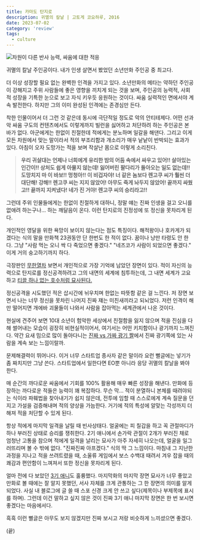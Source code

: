 ```yaml
---
title: 카마도 탄지로
description: 귀멸의 칼날 | 고토게 코요하루, 2016
date: 2023-07-02
category: 'review'
tags:
  - culture
---
```


![차원이 다른 반사 능력, 싸움에 대한 적응](https://pbs.twimg.com/media/Eu1pJkEVgAA3UPI?format=jpg&name=small)

귀멸의 칼날 주인공이다. 내가 인생 살면서 봤었던 소년만화 주인공 중 최고다.

더 이상 성장할 필요 없는 완벽한 인격을 가지고 있다. 소년만화의 메타는 약하던 주인공이 강해지고 주위 사람들에 좋은 영향을 끼치게 되는 것을 보며, 주인공의 능력적, 사회적 성장을 기특한 눈으로 보고 자식 키우듯 응원하는 것이다.
싸움 실력적인 면에서야 계속 발전한다. 하지만 그의 이미 완성된 인격에는 존경심만 든다.

착한 인물이어서 더 그런 것 같은데 동시에 극단적일 정도로 악의 안티테제다. 어떤 선과악 싸움 구도의 컨텐츠에서도 이렇게까지 빌런을 싫어하고 처단하려 하는 주인공은 본 바가 없다.
아군에게는 한없이 친절한데 적에게는 분노하며 일갈을 해댄다. 그리고 이게 모든 차원에서 맞는 말이라서 적의 부조리함과 개소리가 매우 낱낱이 반박되는 효과가 있다. 아침이 오자 도망가는 적을 보며 작살난 몸으로 이렇게 소리친다.

> **우리 귀살대는 언제나 너희에게 유리한 밤의 어둠 속에서 싸우고 있어!! 살아있는 인간이!! 상처도 쉽게 아물지 않는데! 잃어버린 팔다리가 돌아오는 일도 없는데!! 도망치지 마 이 바보!! 멍청아!! 이 비겁자야! 너 같은 놈보다 렌고쿠 씨가 훨씬 더 대단해! 강해!! 렌고쿠 씨는 지지 않았어! 아무도 죽게 놔두지 않았어! 끝까지 싸웠고!! 끝까지 지켜냈다! 네가 진 거야! 렌고쿠 씨의 승리라고!!**

그런데 주위 인물들에게는 한없이 친절하게 대하니, 정말 얘는 진짜 인생을 걸고 오니를 없애려 하는구나... 하는 깨달음이 온다. 이런 탄지로의 진정성에 또 정신을 못차리게 된다.

개인적인 영달을 위한 욕망이 보이지 않는다는 점도 특징이다. 해적왕이나 호카게가 되겠다는 식의 말을 만화책 23권동안 단 한번도 한 적이 없다. 꿈이나 낭만 타령도 안 한다.
그냥 "사람 먹는 오니 싹 다 죽었으면 좋겠다." "네즈코가 사람이 되었으면 좋겠다." 이게 거의 숭고하기까지 하다.

극장판인 [무한열차](https://watcha.com/ko-KR/contents/tlObjnj) 보면서 개인적으로 가장 기억에 남았던 장면이 있다. 적이 자신의 능력으로 탄지로를 정신공격하려고 그의 내면의 세계에 침투하는데, 그 내면 세계가 고요하고 [티끌 하나 없는 호수처럼 묘사된다.](https://namu.wiki/w/%EC%B9%B4%EB%A7%88%EB%8F%84%20%ED%83%84%EC%A7%80%EB%A1%9C?from=%ED%83%84%EC%A7%80%EB%A1%9C#s-2.2)

정신공격을 시도했던 적은 삽시간에 뉘우치며 한없는 따뜻함 같은 걸 느낀다. 저 장면 보면서 나는 너무 정신을 못차린 나머지 진짜 쟤는 미친새끼라고 되뇌었다. 저런 인격이 해만 떨어지면 개에바 괴물들이 나와서 사람을 잡아먹는 세계관에서 나온 것이다.

현실에 견주어 보면 10대 소년이 험악한 세상에서 친절함을 잃지 않으며 적을 진심을 다해 썰어내는 모습이 굉장히 비현실적이어서, 여기서는 어떤 키치함이나 광기까지 느껴진다. 약간 요새 밈으로 많이 돌아다니는 [진짜 vs 가짜 광기 짤](https://m.post.naver.com/viewer/postView.naver?volumeNo=29284697&memberNo=5079266)에서 진짜 광기쪽에 있는 사람을 계속 보는 느낌이랄까.

문제해결력이 뛰어나다. 이거 너무 스타트업 종사자 같은 말이라 요런 뻘글에는 넣기가 좀 짜치지만 그냥 쓴다. 스타트업에서 일한다면 EO뿐 아니라 응당 귀멸의 칼날을 봐야한다.

매 순간의 까다로운 싸움에서 기회를 100% 활용해 매우 빠른 성장을 해낸다. 만화에 등장하는 까다로운 적들은 능력이 꽤 복잡하다. 무슨 막... 적이 분열하니 본체를 때려야되는 식이라 파훼법을 찾아내기가 쉽지 않은데,
전투에 임할 때 스스로에게 계속 질문을 던지고 가설을 검증해내며 적의 양상을 가늠한다. 거기에 적의 특성에 알맞는 각성까지 더해져 적을 처단할 수 있게 된다.

항상 적에게 마지막 일격을 날릴 때 빈사상태다. 얼굴에는 피 칠갑을 하고 꼭 관절마디가 하나 부러진 상태로 승리를 쟁취한다.
2기 애니에서 손가락 관절이 2개가 부러진 채로 엄청난 고통을 참으며 적에게 일격을 날리는 묘사가 아주 자세히 나오는데, 얼굴을 일그러뜨리며 볼 수 밖에 없다. "진짜진짜 아프겠다." 식의 딱 그 느낌이다.
마침내 그 지난한 과정을 지나고 적을 쓰려트렸을 때, 소울류 게임에서 보스 수백대 때려서 겨우 잡을 때의 쾌감과 편안함이 느껴져서 또한 정신을 못차리게 된다.

얼마 전에 다 보았던 [3기 애니](https://watcha.com/ko-KR/contents/tlnN6J1)도 훌륭했다. 마지막화의 마지막 장면 묘사가 너무 좋았고 만화로 볼 때에는 잘 알지 못했던, 서사 자체를 크게 관통하는 그 한 장면의 의미를 알게 되었다.
사실 내 블로그에 글 쓸 때 스포 신경 크게 안 쓰고 싶다(제목이나 부제목에 표시를 하며). 그런데 이건 말하고 싶지 않은 것이 진짜 3기 애니 마지막 장면은 한 번 보시면 좋겠다는 마음에서다.

흑흑 이런 뻘글은 아무도 보지 않겠지만 진짜 보시고 저랑 비슷하게 느끼셨으면 좋겠다.

(끝)

